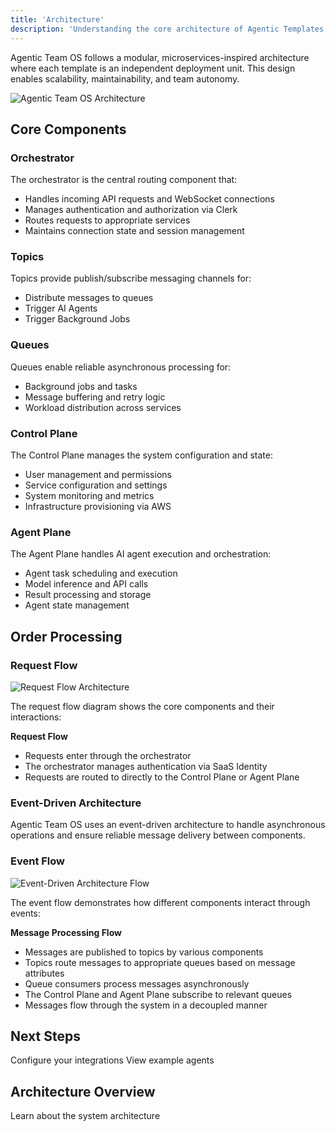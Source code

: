 ```yaml
---
title: 'Architecture'
description: 'Understanding the core architecture of Agentic Templates'
---
```




Agentic Team OS follows a modular, microservices-inspired architecture where each template is an independent deployment unit. This design enables scalability, maintainability, and team autonomy.

<Frame>
  <img src="/images/general-architecture.png" alt="Agentic Team OS Architecture" />
</Frame>

## Core Components

### Orchestrator 
The orchestrator is the central routing component that:
- Handles incoming API requests and WebSocket connections
- Manages authentication and authorization via Clerk
- Routes requests to appropriate services
- Maintains connection state and session management

### Topics 
Topics provide publish/subscribe messaging channels for:
- Distribute messages to queues
- Trigger AI Agents
- Trigger Background Jobs

### Queues
Queues enable reliable asynchronous processing for:
- Background jobs and tasks
- Message buffering and retry logic
- Workload distribution across services

### Control Plane 
The Control Plane manages the system configuration and state:
- User management and permissions
- Service configuration and settings
- System monitoring and metrics
- Infrastructure provisioning via AWS

### Agent Plane 
The Agent Plane handles AI agent execution and orchestration:
- Agent task scheduling and execution
- Model inference and API calls
- Result processing and storage
- Agent state management


## Order Processing

### Request Flow

<Frame>
  <img src="/images/request-flow.png" alt="Request Flow Architecture" />
</Frame>

The request flow diagram shows the core components and their interactions:

 **Request Flow**
   - Requests enter through the orchestrator
   - The orchestrator manages authentication via SaaS Identity
   - Requests are routed to directly to the Control Plane or Agent Plane

###  Event-Driven Architecture

Agentic Team OS uses an event-driven architecture to handle asynchronous operations and ensure reliable message delivery between components.

### Event Flow

<Frame>
  <img src="/images/event-driven.png" alt="Event-Driven Architecture Flow" />
</Frame>

The event flow demonstrates how different components interact through events:

**Message Processing Flow**
   - Messages are published to topics by various components
   - Topics route messages to appropriate queues based on message attributes
   - Queue consumers process messages asynchronously
   - The Control Plane and Agent Plane subscribe to relevant queues
   - Messages flow through the system in a decoupled manner

## Next Steps

<CardGroup cols={2}>
  <Card
    title="Integrations"
    icon="gear"
    href="/essentials/configuration/aws"
  >
    Configure your integrations
  </Card>
  <Card
    title="Examples"
    icon="code"
    href="/examples/value-strategist"
  >
    View example agents
  </Card>
</CardGroup>

## Architecture Overview

<CardGroup cols={2}>
  <Card
    title="Core Concepts"
    icon="cube"
    href="/concepts/architecture"
  >
    Learn about the system architecture
  </Card>
</CardGroup> 